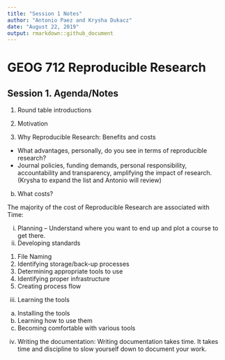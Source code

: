 ```yaml
---
title: "Session 1 Notes"
author: "Antonio Paez and Krysha Dukacz"
date: "August 22, 2019"
output: rmarkdown::github_document
---
```


# GEOG 712 Reproducible Research

## Session 1. Agenda/Notes

1.	Round table introductions

2.	Motivation

3.	Why Reproducible Research: Benefits and costs
   + What advantages, personally, do you see in terms of reproducible research?
   + Journal policies, funding demands, personal responsibility, accountability and transparency, amplifying the impact of research. (Krysha to expand the list and Antonio will review)

b.	What costs?

The majority of the cost of Reproducible Research are associated with Time:

   i.	Planning – Understand where you want to end up and plot a course to get there.  
   ii.	Developing standards 
1.	File Naming
2.	Identifying storage/back-up processes
3.	Determining appropriate tools to use
4.	Identifying proper infrastructure
5.	Creating process flow
   iii.	Learning the tools

a.	Installing the tools
b.	Learning how to use them
c.	Becoming comfortable with various tools
iv.	Writing the documentation:  Writing documentation takes time.  It takes time and discipline to slow yourself down to document your work. 


